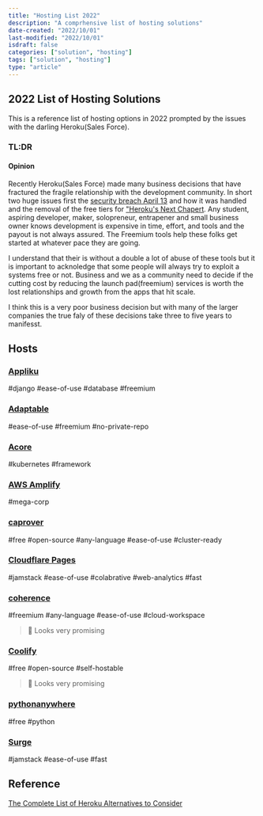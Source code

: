 ```yaml
---
title: "Hosting List 2022"
description: "A comprhensive list of hosting solutions"
date-created: "2022/10/01"
last-modified: "2022/10/01"
isdraft: false
categories: ["solution", "hosting"]
tags: ["solution", "hosting"]
type: "article"
---
```


## 2022 List of Hosting Solutions

This is a reference list of hosting options in 2022 prompted by the issues with the darling Heroku(Sales Force).

### TL:DR

#### Opinion

Recently Heroku(Sales Force) made many business decisions that have fractured the fragile relationship with the development community. In short two huge issues first the [security breach April 13](https://status.heroku.com/incidents/2413) and how it was handled and the removal of the free tiers for ["Heroku's Next Chapert](https://blog.heroku.com/next-chapter). Any student, aspiring developer, maker, solopreneur, entrapener and small business owner knows development is expensive in time, effort, and tools and the payout is not always assured. The Freemium tools help these folks get started at whatever pace they are going.

I understand that their is without a double a lot of abuse of these tools but it is important to acknoledge that some people will always try to exploit a systems free or not. Business and we as a community need to decide if the cutting cost by reducing the launch pad(freemium) services is worth the lost relationships and growth from the apps that hit scale.

I think this is a very poor business decision but with many of the larger companies the true faly of these decisions take three to five years to manifesst.

## Hosts

### [Appliku](https://appliku.com/)

\#django \#ease-of-use \#database \#freemium

### [Adaptable](https://adaptable.io/)

\#ease-of-use \#freemium \#no-private-repo

### [Acore](https://acorn.io/)

\#kubernetes \#framework

### [AWS Amplify](https://aws.amazon.com/amplify/)

\#mega-corp

### [caprover](https://caprover.com/)

\#free \#open-source \#any-language \#ease-of-use \#cluster-ready

### [Cloudflare Pages](https://pages.cloudflare.com/)

\#jamstack \#ease-of-use \#colabrative \#web-analytics \#fast

### [coherence](https://www.withcoherence.com/)

\#freemium \#any-language \#ease-of-use \#cloud-workspace

> 🤔 Looks very promising

### [Coolify](https://coolify.io/)

\#free \#open-source \#self-hostable

> 🤔 Looks very promising

### [pythonanywhere](https://www.pythonanywhere.com/)

\#free \#python

### [Surge](https://surge.sh/)

\#jamstack \#ease-of-use \#fast

## Reference

[The Complete List of Heroku Alternatives to Consider](https://dev.to/zevir/the-complete-list-of-heroku-alternatives-to-consider-1l8o)
